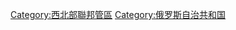 {{Commonscat|Komi}}
{{Catmore}}

[[Category:西北部聯邦管區|Category:西北部聯邦管區]]
[[Category:俄罗斯自治共和国|Category:俄罗斯自治共和国]]